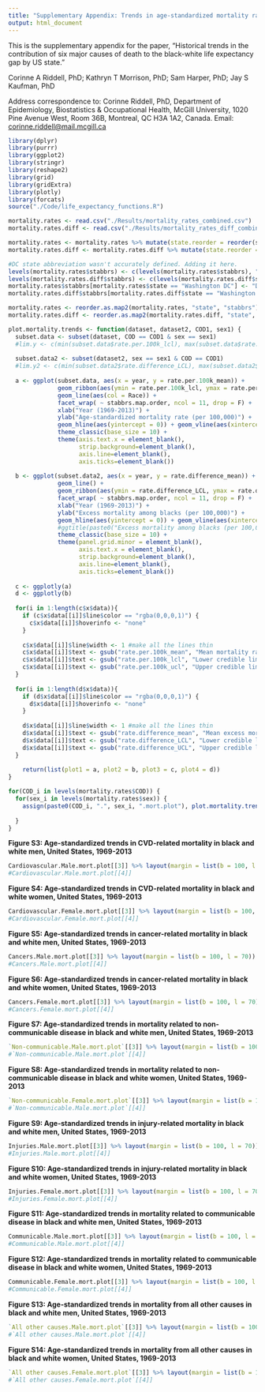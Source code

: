```yaml
---
title: "Supplementary Appendix: Trends in age-standardized mortality rates for blacks and whites by cause and sex, 1969-2013, United States"
output: html_document
---
```


This is the supplementary appendix for the paper, "Historical trends in the contribution of six major causes of death to the black-white life expectancy gap by US state."

Corinne A Riddell, PhD; Kathryn T Morrison, PhD; Sam Harper, PhD; Jay S Kaufman, PhD

Address correspondence to: Corinne Riddell, PhD, Department of Epidemiology, Biostatistics & Occupational Health, McGill University, 1020 Pine Avenue West, Room 36B, Montreal, QC H3A 1A2, Canada. Email: <corinne.riddell@mail.mcgill.ca>

```r
library(dplyr)
library(purrr)
library(ggplot2)
library(stringr)
library(reshape2)
library(grid)
library(gridExtra)
library(plotly)
library(forcats)
source("./Code/life_expectancy_functions.R")

mortality.rates <- read.csv("./Results/mortality_rates_combined.csv")
mortality.rates.diff <- read.csv("./Results/mortality_rates_diff_combined.csv")

mortality.rates <- mortality.rates %>% mutate(state.reorder = reorder(state, as.numeric(Census_Division))) %>% rename(Race = race)
mortality.rates.diff <- mortality.rates.diff %>% mutate(state.reorder = reorder(state, as.numeric(Census_Division))) 

#DC state abbreviation wasn't accurately defined. Adding it here.
levels(mortality.rates$stabbrs) <- c(levels(mortality.rates$stabbrs), "DC")
levels(mortality.rates.diff$stabbrs) <- c(levels(mortality.rates.diff$stabbrs), "DC")
mortality.rates$stabbrs[mortality.rates$state == "Washington DC"] <- "DC"
mortality.rates.diff$stabbrs[mortality.rates.diff$state == "Washington DC"] <- "DC"

mortality.rates <- reorder.as.map2(mortality.rates, "state", "stabbrs")
mortality.rates.diff <- reorder.as.map2(mortality.rates.diff, "state", "stabbrs")
```

```r
plot.mortality.trends <- function(dataset, dataset2, COD1, sex1) {
  subset.data <- subset(dataset, COD == COD1 & sex == sex1)
  #lim.y <- c(min(subset.data$rate.per.100k_lcl), max(subset.data$rate.per.100k_ucl))
  
  subset.data2 <- subset(dataset2, sex == sex1 & COD == COD1)
  #lim.y2 <- c(min(subset.data2$rate.difference_LCL), max(subset.data2$rate.difference_UCL))
    
  a <- ggplot(subset.data, aes(x = year, y = rate.per.100k_mean)) + 
              geom_ribbon(aes(ymin = rate.per.100k_lcl, ymax = rate.per.100k_ucl, group = Race), fill = "grey", col = NA, alpha = 0.5) +
              geom_line(aes(col = Race)) +
              facet_wrap( ~ stabbrs.map.order, ncol = 11, drop = F) +
              xlab("Year (1969-2013)") + 
              ylab("Age-standardized mortality rate (per 100,000)") + 
              geom_hline(aes(yintercept = 0)) + geom_vline(aes(xintercept = 1969)) +  
              theme_classic(base_size = 10) +
              theme(axis.text.x = element_blank(),
                    strip.background=element_blank(),
                    axis.line=element_blank(),
                    axis.ticks=element_blank()) 
   
  b <- ggplot(subset.data2, aes(x = year, y = rate.difference_mean)) +
              geom_line() +
              geom_ribbon(aes(ymin = rate.difference_LCL, ymax = rate.difference_UCL), col = NA, alpha = 0.5) +
              facet_wrap( ~ stabbrs.map.order, ncol = 11, drop = F) +
              xlab("Year (1969-2013)") + 
              ylab("Excess mortality among blacks (per 100,000)") +
              geom_hline(aes(yintercept = 0)) + geom_vline(aes(xintercept = 1969)) +  
              #ggtitle(paste0("Excess mortality among blacks (per 100,000) in ", sex1, " for ", COD1)) +
              theme_classic(base_size = 10) +
              theme(panel.grid.minor = element_blank(),
                    axis.text.x = element_blank(),
                    strip.background=element_blank(),
                    axis.line=element_blank(),
                    axis.ticks=element_blank()) 
  
  c <- ggplotly(a)
  d <- ggplotly(b)
  
  for(i in 1:length(c$x$data)){
    if (c$x$data[[i]]$line$color == "rgba(0,0,0,1)") {
      c$x$data[[i]]$hoverinfo <- "none"
    }
    
    c$x$data[[i]]$line$width <- 1 #make all the lines thin
    c$x$data[[i]]$text <- gsub("rate.per.100k_mean", "Mean mortality rate", c$x$data[[i]]$text)
    c$x$data[[i]]$text <- gsub("rate.per.100k_lcl", "Lower credible limit", c$x$data[[i]]$text)
    c$x$data[[i]]$text <- gsub("rate.per.100k_ucl", "Upper credible limit", c$x$data[[i]]$text)
  }
  
  for(i in 1:length(d$x$data)){
    if (d$x$data[[i]]$line$color == "rgba(0,0,0,1)") {
      d$x$data[[i]]$hoverinfo <- "none"
    }
    
    d$x$data[[i]]$line$width <- 1 #make all the lines thin
    d$x$data[[i]]$text <- gsub("rate.difference_mean", "Mean excess mortality", d$x$data[[i]]$text)
    d$x$data[[i]]$text <- gsub("rate.difference_LCL", "Lower credible limit", d$x$data[[i]]$text)
    d$x$data[[i]]$text <- gsub("rate.difference_UCL", "Upper credible limit", d$x$data[[i]]$text)
  }           
  
    return(list(plot1 = a, plot2 = b, plot3 = c, plot4 = d))
}
```

```r
for(COD_i in levels(mortality.rates$COD)) {
  for(sex_i in levels(mortality.rates$sex)) {
    assign(paste0(COD_i, ".", sex_i, ".mort.plot"), plot.mortality.trends(dataset = mortality.rates, dataset2 = mortality.rates.diff,
                                                                         COD1 = COD_i, sex1 = sex_i))
  }
}
```

**Figure S3: Age-standardized trends in CVD-related mortality in black and white men, United States, 1969-2013**

```r
Cardiovascular.Male.mort.plot[[3]] %>% layout(margin = list(b = 100, l = 70))
#Cardiovascular.Male.mort.plot[[4]]
```

**Figure S4: Age-standardized trends in CVD-related mortality in black and white women, United States, 1969-2013**

```r
Cardiovascular.Female.mort.plot[[3]] %>% layout(margin = list(b = 100, l = 70))
#Cardiovascular.Female.mort.plot[[4]]
```

**Figure S5: Age-standardized trends in cancer-related mortality in black and white men, United States, 1969-2013**

```r
Cancers.Male.mort.plot[[3]] %>% layout(margin = list(b = 100, l = 70))
#Cancers.Male.mort.plot[[4]]
```

**Figure S6: Age-standardized trends in cancer-related mortality in black and white women, United States, 1969-2013**

```r
Cancers.Female.mort.plot[[3]] %>% layout(margin = list(b = 100, l = 70))
#Cancers.Female.mort.plot[[4]]
```

**Figure S7: Age-standardized trends in mortality related to non-communicable disease in black and white men, United States, 1969-2013**

```r
`Non-communicable.Male.mort.plot`[[3]] %>% layout(margin = list(b = 100, l = 70))
#`Non-communicable.Male.mort.plot`[[4]]
```

**Figure S8: Age-standardized trends in mortality related to non-communicable disease in black and white women, United States, 1969-2013**

```r
`Non-communicable.Female.mort.plot`[[3]] %>% layout(margin = list(b = 100, l = 70))
#`Non-communicable.Male.mort.plot`[[4]]
```

**Figure S9: Age-standardized trends in injury-related mortality in black and white men, United States, 1969-2013**

```r
Injuries.Male.mort.plot[[3]] %>% layout(margin = list(b = 100, l = 70))
#Injuries.Male.mort.plot[[4]]
```

**Figure S10: Age-standardized trends in injury-related mortality in black and white women, United States, 1969-2013**

```r
Injuries.Female.mort.plot[[3]] %>% layout(margin = list(b = 100, l = 70)) 
#Injuries.Female.mort.plot[[4]]
```

**Figure S11: Age-standardized trends in mortality related to communicable disease in black and white men, United States, 1969-2013**

```r
Communicable.Male.mort.plot[[3]] %>% layout(margin = list(b = 100, l = 70))
#Communicable.Male.mort.plot[[4]]
```

**Figure S12: Age-standardized trends in mortality related to communicable disease in black and white women, United States, 1969-2013**

```r
Communicable.Female.mort.plot[[3]] %>% layout(margin = list(b = 100, l = 70))
#Communicable.Female.mort.plot[[4]]
```

**Figure S13: Age-standardized trends in mortality from all other causes in black and white men, United States, 1969-2013**

```r
`All other causes.Male.mort.plot`[[3]] %>% layout(margin = list(b = 100, l = 70))
#`All other causes.Male.mort.plot`[[4]]
```

**Figure S14: Age-standardized trends in mortality from all other causes in black and white women, United States, 1969-2013**

```r
`All other causes.Female.mort.plot`[[3]] %>% layout(margin = list(b = 100, l = 70)) 
#`All other causes.Female.mort.plot`[[4]]
```


